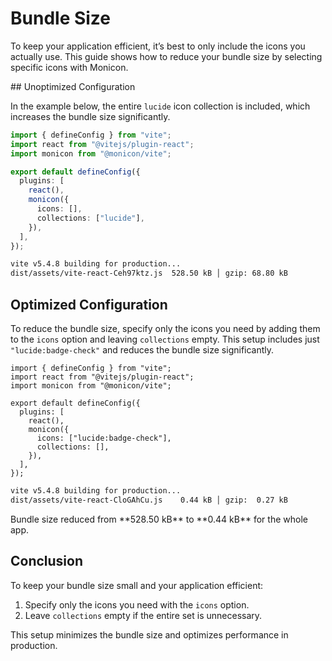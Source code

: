 
# Bundle Size

To keep your application efficient, it’s best to only include the icons you actually use. This guide shows how to reduce your bundle size by selecting specific icons with Monicon.

<Steps>
## Unoptimized Configuration

In the example below, the entire `lucide` icon collection is included, which increases the bundle size significantly.

```ts filename="vite.config.ts" {9,10}
import { defineConfig } from "vite";
import react from "@vitejs/plugin-react";
import monicon from "@monicon/vite";

export default defineConfig({
  plugins: [
    react(),
    monicon({
      icons: [],
      collections: ["lucide"],
    }),
  ],
});
```

```sh
vite v5.4.8 building for production...
dist/assets/vite-react-Ceh97ktz.js  528.50 kB │ gzip: 68.80 kB
```

## Optimized Configuration

To reduce the bundle size, specify only the icons you need by adding them to the `icons` option and leaving `collections` empty. This setup includes just `"lucide:badge-check"` and reduces the bundle size significantly.

```tsx filename="vite.config.ts" {9,10}
import { defineConfig } from "vite";
import react from "@vitejs/plugin-react";
import monicon from "@monicon/vite";

export default defineConfig({
  plugins: [
    react(),
    monicon({
      icons: ["lucide:badge-check"],
      collections: [],
    }),
  ],
});
```

```sh
vite v5.4.8 building for production...
dist/assets/vite-react-CloGAhCu.js    0.44 kB │ gzip:  0.27 kB
```

<Callout type="info">
  Bundle size reduced from **528.50 kB** to **0.44 kB** for the whole app.
</Callout>

## Conclusion

To keep your bundle size small and your application efficient:

1. Specify only the icons you need with the `icons` option.
2. Leave `collections` empty if the entire set is unnecessary.

This setup minimizes the bundle size and optimizes performance in production.

</Steps>
